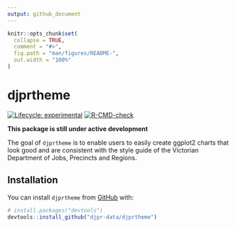 ```yaml
---
output: github_document
---
```


<!-- README.md is generated from README.Rmd. Please edit that file -->

```r
knitr::opts_chunk$set(
  collapse = TRUE,
  comment = "#>",
  fig.path = "man/figures/README-",
  out.width = "100%"
)
```

# djprtheme


<!-- badges: start -->
[![Lifecycle: experimental](https://img.shields.io/badge/lifecycle-experimental-orange.svg)](https://lifecycle.r-lib.org/articles/stages.html#experimental)
[![R-CMD-check](https://github.com/djpr-data/djprtheme/workflows/R-CMD-check/badge.svg)](https://github.com/djpr-data/djprtheme/actions)
<!-- badges: end -->

**This package is still under active development**

The goal of `djprtheme` is to enable users to easily create ggplot2 charts that
look good and are consistent with the style guide of the Victorian Department of
Jobs, Precincts and Regions.

## Installation

You can install `djprtheme` from [GitHub](https://github.com/) with:

``` r
# install.packages("devtools")
devtools::install_github("djpr-data/djprtheme")
```
